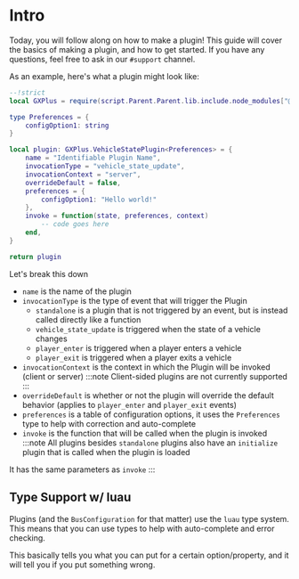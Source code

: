 # Intro
Today, you will follow along on how to make a plugin! This guide will cover the basics of making a plugin, and how to get started. If you have any questions, feel free to ask in our `#support` channel.

As an example, here's what a plugin might look like:
```lua
--!strict
local GXPlus = require(script.Parent.Parent.lib.include.node_modules["@gxplus"].types.dist.types)

type Preferences = {
	configOption1: string
}

local plugin: GXPlus.VehicleStatePlugin<Preferences> = {
	name = "Identifiable Plugin Name",
	invocationType = "vehicle_state_update",
	invocationContext = "server",
	overrideDefault = false,
	preferences = {
		configOption1: "Hello world!"
	},
	invoke = function(state, preferences, context)
		-- code goes here
	end,
}

return plugin
```

Let's break this down
- `name` is the name of the plugin
- `invocationType` is the type of event that will trigger the Plugin
   - `standalone` is a plugin that is not triggered by an event, but is instead called directly like a function
    - `vehicle_state_update` is triggered when the state of a vehicle changes
    - `player_enter` is triggered when a player enters a vehicle
    - `player_exit` is triggered when a player exits a vehicle
- `invocationContext` is the context in which the Plugin will be invoked (client or server)
:::note
Client-sided plugins are not currently supported
:::
- `overrideDefault` is whether or not the plugin will override the default behavior (applies to `player_enter` and `player_exit` events)
- `preferences` is a table of configuration options, it uses the `Preferences` type to help with correction and auto-complete
- `invoke` is the function that will be called when the plugin is invoked
:::note
All plugins besides `standalone` plugins also have an `initialize` plugin that is called when the plugin is loaded

It has the same parameters as `invoke`
:::

## Type Support w/ luau
Plugins (and the `BusConfiguration` for that matter) use the `luau` type system. This means that you can use types to help with auto-complete and error checking.

This basically tells you what you can put for a certain option/property, and it will tell you if you put something wrong.